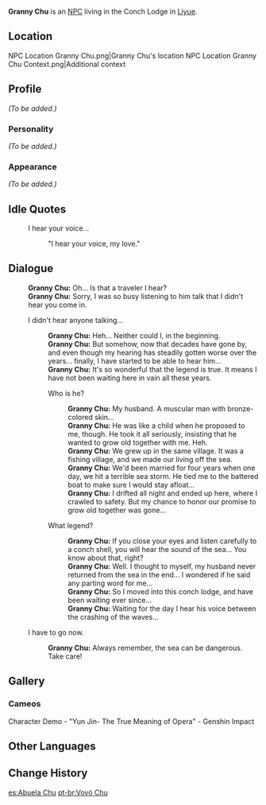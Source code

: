 {{Meta
<!-- REMOVE THIS TEMPLATE AFTER ADDING MISSING INFO -->
|missing_NPC_profile  = yes
}}
{{Character Infobox
|type             = NPC
|image            = NPC Granny Chu.png
|region           = Liyue
}}
'''Granny Chu''' is an [[NPC]] living in the Conch Lodge in [[Liyue]].

==Location==
<gallery>
NPC Location Granny Chu.png|Granny Chu's location
NPC Location Granny Chu Context.png|Additional context
</gallery>

==Profile==
<!--detailed story/lore information goes here-->
''(To be added.)''

===Personality===
''(To be added.)''

===Appearance===
''(To be added.)''

==Idle Quotes==
{{Dialogue start}}
: {{DIcon|Idle}} I hear your voice...
:: {{A|VO Granny Chu 01.ogg}} "I hear your voice, my love."
{{Dialogue end}}

==Dialogue==
{{Dialogue start}}
:'''Granny Chu:''' Oh... Is that a traveler I hear?
:'''Granny Chu:''' Sorry, I was so busy listening to him talk that I didn't hear you come in.
:{{DIcon}} I didn't hear anyone talking...
::'''Granny Chu:''' Heh... Neither could I, in the beginning.
::'''Granny Chu:''' But somehow, now that decades have gone by, and even though my hearing has steadily gotten worse over the years... finally, I have started to be able to hear him...
::'''Granny Chu:''' It's so wonderful that the legend is true. It means I have not been waiting here in vain all these years.
::{{DIcon}} Who is he?
:::'''Granny Chu:''' My husband. A muscular man with bronze-colored skin...
:::'''Granny Chu:''' He was like a child when he proposed to me, though. He took it all seriously, insisting that he wanted to grow old together with me. Heh.
:::'''Granny Chu:''' We grew up in the same village. It was a fishing village, and we made our living off the sea.
:::'''Granny Chu:''' We'd been married for four years when one day, we hit a terrible sea storm. He tied me to the battered boat to make sure I would stay afloat...
:::'''Granny Chu:''' I drifted all night and ended up here, where I crawled to safety. But my chance to honor our promise to grow old together was gone...
::{{DIcon}} What legend?
:::'''Granny Chu:''' If you close your eyes and listen carefully to a conch shell, you will hear the sound of the sea... You know about that, right?
:::'''Granny Chu:''' Well. I thought to myself, my husband never returned from the sea in the end... I wondered if he said any parting word for me...
:::'''Granny Chu:''' So I moved into this conch lodge, and have been waiting ever since...
:::'''Granny Chu:''' Waiting for the day I hear his voice between the crashing of the waves...
:{{DIcon}} I have to go now.
::'''Granny Chu:''' Always remember, the sea can be dangerous. Take care!
{{Dialogue end}}

==Gallery==
===Cameos===
<gallery>
Character Demo - "Yun Jin- The True Meaning of Opera" - Genshin Impact
</gallery>

==Other Languages==
{{Other Languages
|default_hidden = 1
|en      = Granny Chu
|zhs     = 楚婆婆
|zhs_rm  = Chǔ-pópo
|zht     = 楚婆婆
|zht_rm  = Chǔ-pópo
|ja      = 楚ばあや
|ja_rm   = So-baaya{{Assumed}}
|ko      = 초 할머니
|ko_rm   = Cho Halmeoni
|es      = Abuela Chu
|fr      = Mamie Chu
|ru      = Бабушка Чу
|th      = คุณยาย Chu
|th_rm   = Khun yai Chu
|vi      = Bà Chu
|de      = Oma Chu
|id      = Nenek Chu
|pt      = Vovó Chu
|tr      = Chu Nine
|it      = Nonna Chu
}}

==Change History==
{{Change History|1.0}}

[[es:Abuela Chu]]
[[pt-br:Vovó Chu]]